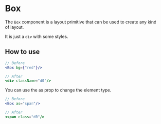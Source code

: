 # Box

The `Box` component is a layout primitive that can be used to create any kind of layout.

It is just a `div` with some styles.


## How to use

```jsx
// Before
<Box bg={"red"}/>

// After
<div className="d0"/>
```

You can use the as prop to change the element type.

```jsx
// Before
<Box as="span"/>

// After
<span class="d0"/>
```
